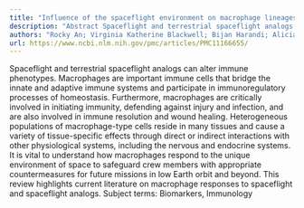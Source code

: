 ```yaml
---
title: "Influence of the spaceflight environment on macrophage lineages"
description: "Abstract Spaceflight and terrestrial spaceflight analogs can alter immune phenotypes. Macrophages are important immune cells that bridge the innate and adaptive immune systems and participate in immun..."
authors: "Rocky An; Virginia Katherine Blackwell; Bijan Harandi; Alicia C Gibbons; Olivia Siu; Iris Irby; Amy Rees; Nadjet Cornejal; Kristina M Sattler; Tao Sheng; Nicholas C Syracuse; David Loftus; Sergio R Santa Maria; Egle Cekanaviciute; Sigrid S Reinsch; Hami E Ray; Amber M Paul"
url: https://www.ncbi.nlm.nih.gov/pmc/articles/PMC11166655/
---
```


Spaceflight and terrestrial spaceflight analogs can alter immune phenotypes. Macrophages are important immune cells that bridge the innate and adaptive immune systems and participate in immunoregulatory processes of homeostasis. Furthermore, macrophages are critically involved in initiating immunity, defending against injury and infection, and are also involved in immune resolution and wound healing. Heterogeneous populations of macrophage-type cells reside in many tissues and cause a variety of tissue-specific effects through direct or indirect interactions with other physiological systems, including the nervous and endocrine systems. It is vital to understand how macrophages respond to the unique environment of space to safeguard crew members with appropriate countermeasures for future missions in low Earth orbit and beyond. This review highlights current literature on macrophage responses to spaceflight and spaceflight analogs. Subject terms: Biomarkers, Immunology
